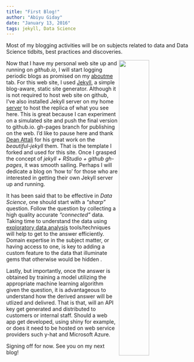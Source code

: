 ```yaml
---
title: "First Blog!"
author: "Abiyu Giday"
date: "January 13, 2016"
tags: jekyll, Data Science
---
```


Most of my blogging activities will be on subjects related to data and Data Science tidbits, best practices and discoveries. 

<img src="https://qph.is.quoracdn.net/main-qimg-3504cc03d0a1581096eba9ef97cfd7eb?convert_to_webp=true" align="right" width="40%" height="45%" />

Now that I have my personal web site up and running on _github.io_, I will start logging periodic blogs as promised on my [aboutme](http://abiyug.github.io/aboutme) tab. For this web site, I used [Jekyll](http://jekyllrb.com/),  a simple blog-aware, static site generator.  Although it is not required to host web site on github, I've also installed Jekyll server on my home [server](http://jekyllrb.com/docs/installation/) to host the replica of what you see here.  This is great because I can experiment on a simulated site and push the final version to github.io. gh-pages branch for publishing on the web. I'd like to pause here and thank [Dean Attali](http://deanattali.com/) for his great work on the *beautiful-jekyll* them. That is the template I forked and used for this site.  Once I grasped the concept of _jekyll + RStudio + github gh-pages_, it was smooth sailing.  Perhaps I will dedicate a blog on 'how to'  for those who are interested in getting their own Jekyll server up and running.

It has been said that to be effective in _Data Science_,  one should start with a  *"sharp"* question. Follow the question by collecting a high quality accurate *"connected"* data.  Taking time to understand the data using  [exploratory data analysis](https://leanpub.com/exdata) tools/techniques will help to get to the answer efficiently.  Domain expertise in the subject matter, or having access to one,  is key to adding a custom feature to the data that illuminate gems that otherwise would be hidden . 

Lastly, but importantly, once the answer is obtained by training a model utilizing the appropriate machine learning algorithm given the question, it is advantageous to understand how the derived answer will be utlized and delivred. That is that, will an API key get generated and distributed to customers or internal staff. Should a web app get developed, using shiny for example,  or does it need to be hosted on web service providers such  y-hat and Microsoft Azure. 

Signing off for now. See you on my next blog!

